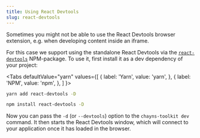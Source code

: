 ---
title: Using React Devtools
slug: react-devtools
---


Sometimes you might not be able to use the React Devtools browser extension,
e.g. when developing content inside an iframe.

For this case we support using the standalone React Devtools via the
[`react-devtools`](https://github.com/facebook/react/tree/master/packages/react-devtools)
NPM-package. To use it, first install it as a dev dependency of your project:

<Tabs
  defaultValue="yarn"
  values={[
    { label: 'Yarn', value: 'yarn', },
    { label: 'NPM', value: 'npm', },
  ]
}>
<TabItem value="yarn">

```bash
yarn add react-devtools -D
```

</TabItem>
<TabItem value="npm">

```bash
npm install react-devtools -D
```

</TabItem>
</Tabs>

Now you can pass the `-d` (or `--devtools`) option to the `chayns-toolkit dev`
command. It then starts the React Devtools window, which will connect to your
application once it has loaded in the browser.
